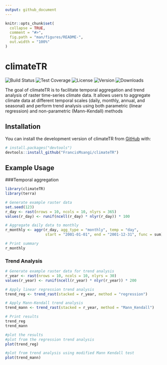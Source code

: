 ```yaml
---
output: github_document
---
```


<!-- README.md is generated from README.Rmd. Please edit that file -->

```r
knitr::opts_chunk$set(
  collapse = TRUE,
  comment = "#>",
  fig.path = "man/figures/README-",
  out.width = "100%"
)
```

# climateTR

<!-- badges: start -->
![Build Status](https://img.shields.io/github/workflow/status/FrancisMsangi/climateTR/CI)
![Test Coverage](https://img.shields.io/codecov/c/github/FrancisMsangi/climateTR)
![License](https://img.shields.io/badge/license-MIT-blue.svg)
![Version](https://img.shields.io/github/v/release/FrancisMsangi/climateTR?logo=github)
![Downloads](https://img.shields.io/github/downloads/FrancisMsangi/climateTR/total)
<!-- badges: end -->

The goal of climateTR is to facilitate temporal aggregation and trend analysis of raster time-series climate data. It allows users to aggregate climate data at different temporal scales (daily, monthly, annual, and seasonal) and perform trend analysis using both parametric (linear regression) and non-parametric (Mann-Kendall) methods

## Installation

You can install the development version of climateTR from [GitHub](https://github.com/) with:

``` r
# install.packages("devtools")
devtools::install_github("FrancisMsangi/climateTR")
```

## Example Usage

###Temporal aggregation
```r
library(climateTR)
library(terra)

# Generate example raster data
set.seed(123)
r_day <- rast(nrows = 10, ncols = 10, nlyrs = 365)
values(r_day) <- runif(ncell(r_day) * nlyr(r_day)) * 100

# Aggregate daily data to monthly
r_monthly <- aggr(r_day, agg_type = "monthly", temp = "day",
                  start = "2001-01-01", end = "2001-12-31", func = sum)

# Print summary
r_monthly
```

### Trend Analysis
```r
# Generate example raster data for trend analysis
r_year <- rast(nrows = 10, ncols = 10, nlyrs = 30)
values(r_year) <- runif(ncell(r_year) * nlyr(r_year)) * 200

# Apply linear regression trend analysis
trend_reg <- trend_rast(stacked = r_year, method = "regression")

# Apply Mann-Kendall trend analysis
trend_mann <- trend_rast(stacked = r_year, method = "Mann_Kendall")

# Print results
trend_reg
trend_mann

#plot the results
#plot from the regression trend analysis
plot(trend_reg)

#plot from trend analysis using modified Mann Kendall test
plot(trend_mann)
```




